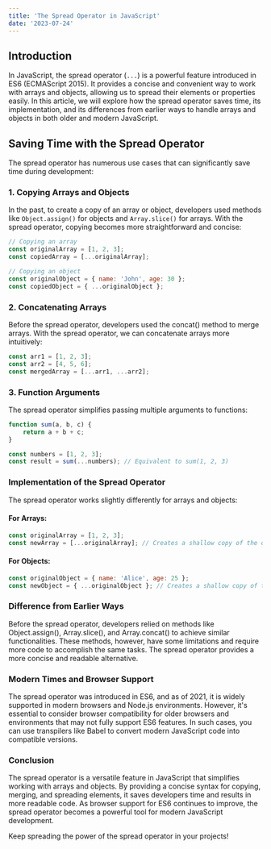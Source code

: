 ```yaml
---
title: 'The Spread Operator in JavaScript'
date: '2023-07-24'
---
```


## Introduction

In JavaScript, the spread operator (`...`) is a powerful feature introduced in ES6 (ECMAScript 2015). It provides a concise and convenient way to work with arrays and objects, allowing us to spread their elements or properties easily. In this article, we will explore how the spread operator saves time, its implementation, and its differences from earlier ways to handle arrays and objects in both older and modern JavaScript.

## Saving Time with the Spread Operator

The spread operator has numerous use cases that can significantly save time during development:

### 1. Copying Arrays and Objects

In the past, to create a copy of an array or object, developers used methods like `Object.assign()` for objects and `Array.slice()` for arrays. With the spread operator, copying becomes more straightforward and concise:

```javascript
// Copying an array
const originalArray = [1, 2, 3];
const copiedArray = [...originalArray];

// Copying an object
const originalObject = { name: 'John', age: 30 };
const copiedObject = { ...originalObject };
```

### 2. Concatenating Arrays

Before the spread operator, developers used the concat() method to merge arrays. With the spread operator, we can concatenate arrays more intuitively:

```javascript
const arr1 = [1, 2, 3];
const arr2 = [4, 5, 6];
const mergedArray = [...arr1, ...arr2];
```

### 3. Function Arguments

The spread operator simplifies passing multiple arguments to functions:

```javascript
function sum(a, b, c) {
	return a + b + c;
}

const numbers = [1, 2, 3];
const result = sum(...numbers); // Equivalent to sum(1, 2, 3)
```

### Implementation of the Spread Operator

The spread operator works slightly differently for arrays and objects:

#### For Arrays:

```javascript
const originalArray = [1, 2, 3];
const newArray = [...originalArray]; // Creates a shallow copy of the original array
```

#### For Objects:

```javascript
const originalObject = { name: 'Alice', age: 25 };
const newObject = { ...originalObject }; // Creates a shallow copy of the original object
```

### Difference from Earlier Ways

Before the spread operator, developers relied on methods like Object.assign(), Array.slice(), and Array.concat() to achieve similar functionalities. These methods, however, have some limitations and require more code to accomplish the same tasks. The spread operator provides a more concise and readable alternative.

### Modern Times and Browser Support

The spread operator was introduced in ES6, and as of 2021, it is widely supported in modern browsers and Node.js environments. However, it's essential to consider browser compatibility for older browsers and environments that may not fully support ES6 features. In such cases, you can use transpilers like Babel to convert modern JavaScript code into compatible versions.

### Conclusion

The spread operator is a versatile feature in JavaScript that simplifies working with arrays and objects. By providing a concise syntax for copying, merging, and spreading elements, it saves developers time and results in more readable code. As browser support for ES6 continues to improve, the spread operator becomes a powerful tool for modern JavaScript development.

Keep spreading the power of the spread operator in your projects!
